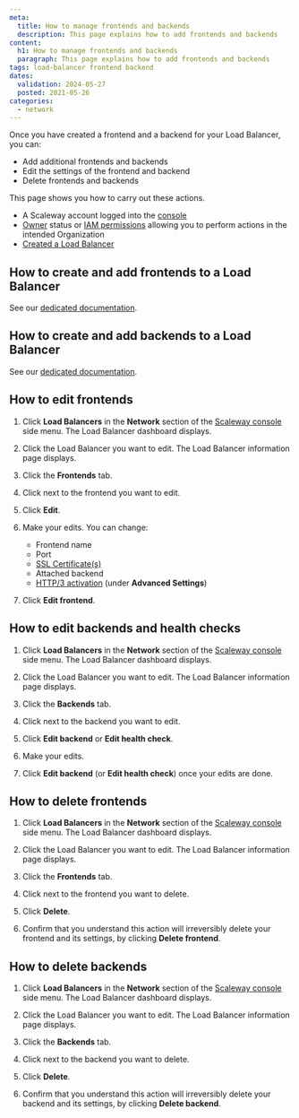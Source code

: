 ```yaml
---
meta:
  title: How to manage frontends and backends
  description: This page explains how to add frontends and backends
content:
  h1: How to manage frontends and backends
  paragraph: This page explains how to add frontends and backends
tags: load-balancer frontend backend
dates:
  validation: 2024-05-27
  posted: 2021-05-26
categories:
  - network
---
```


Once you have created a frontend and a backend for your Load Balancer, you can:
- Add additional frontends and backends
- Edit the settings of the frontend and backend
- Delete frontends and backends

This page shows you how to carry out these actions.

<Macro id="requirements" />

- A Scaleway account logged into the [console](https://console.scaleway.com/)
- [Owner](/identity-and-access-management/iam/concepts/#owner) status or [IAM permissions](/identity-and-access-management/iam/concepts/#permission) allowing you to perform actions in the intended Organization
- [Created a Load Balancer](/network/load-balancer/how-to/create-load-balancer)

## How to create and add frontends to a Load Balancer

See our [dedicated documentation](/network/load-balancer/how-to/create-frontends-backends/#how-to-create-a-frontend-after-creation-of-your-load-balancer).

## How to create and add backends to a Load Balancer

See our [dedicated documentation](/network/load-balancer/how-to/create-frontends-backends/#how-to-create-a-backend-after-creation-of-your-load-balancer).

## How to edit frontends

1. Click **Load Balancers** in the **Network** section of the [Scaleway console](https://console.scaleway.com/) side menu. The Load Balancer dashboard displays.

2. Click the Load Balancer you want to edit. The Load Balancer information page displays.

3. Click the **Frontends** tab.

4. Click <Icon name="more" /> next to the frontend you want to edit.

5. Click **Edit**.

6. Make your edits. You can change:
    - Frontend name
    - Port
    - [SSL Certificate(s)](/network/load-balancer/how-to/add-certificate/)
    - Attached backend
    - [HTTP/3 activation](/network/load-balancer/reference-content/http2-http3/#http3) (under **Advanced Settings**)

4. Click **Edit frontend**.

## How to edit backends and health checks

1. Click **Load Balancers** in the **Network** section of the [Scaleway console](https://console.scaleway.com/) side menu. The Load Balancer dashboard displays.

2. Click the Load Balancer you want to edit. The Load Balancer information page displays.

3. Click the **Backends** tab.

4. Click <Icon name="more" /> next to the backend you want to edit.

5. Click **Edit backend** or **Edit health check**.

6. Make your edits. 
    <Lightbox src="scaleway-edit-backends.webp" />
    
7. Click **Edit backend** (or **Edit health check**) once your edits are done.

## How to delete frontends

1. Click **Load Balancers** in the **Network** section of the [Scaleway console](https://console.scaleway.com/) side menu. The Load Balancer dashboard displays.

2. Click the Load Balancer you want to edit. The Load Balancer information page displays.

3. Click the **Frontends** tab.

4. Click <Icon name="more" /> next to the frontend you want to delete.

5. Click **Delete**.

6. Confirm that you understand this action will irreversibly delete your frontend and its settings, by clicking **Delete frontend**.

## How to delete backends

1. Click **Load Balancers** in the **Network** section of the [Scaleway console](https://console.scaleway.com/) side menu. The Load Balancer dashboard displays.

2. Click the Load Balancer you want to edit. The Load Balancer information page displays.

3. Click the **Backends** tab.

4. Click <Icon name="more" /> next to the backend you want to delete.

5. Click **Delete**.

6. Confirm that you understand this action will irreversibly delete your backend and its settings, by clicking **Delete backend**.


